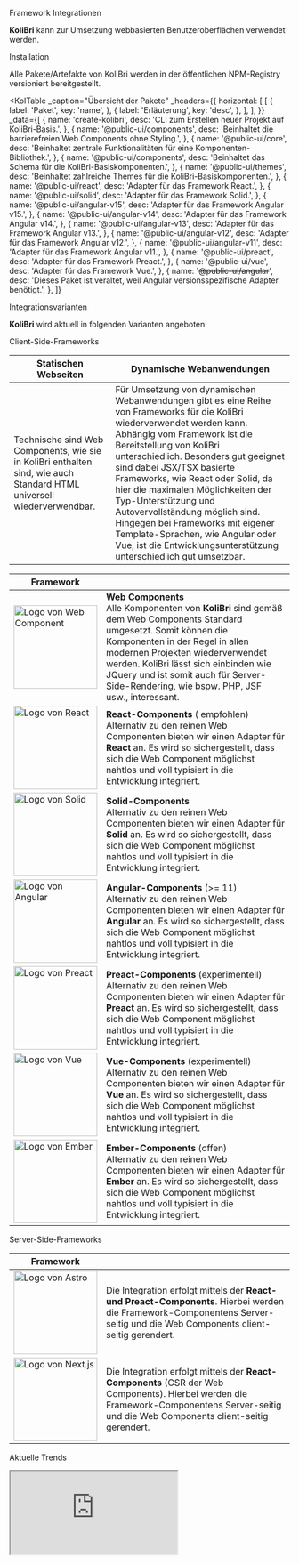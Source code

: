 
<Meta title="Get Started/Frameworks" id="frameworks" />

<kol-heading>Framework Integrationen</kol-heading>

<kol-alert _type="success">
	<b>KoliBri</b> kann zur Umsetzung webbasierten Benutzeroberflächen verwendet werden.
</kol-alert>

<kol-heading _level="2">Installation</kol-heading>

Alle Pakete/Artefakte von KoliBri werden in der öffentlichen <kol-link _href="https://www.npmjs.com/search?q=%40public-ui" _target="npmjs">NPM-Registry</kol-link> versioniert bereitgestellt.

<KolTable
	_caption="Übersicht der Pakete"
	_headers={{
		horizontal: [
			[
				{
					label: 'Paket',
					key: 'name',
				},
				{
					label: 'Erläuterung',
					key: 'desc',
				},
			],
		],
	}}
	_data={[
		{
			name: 'create-kolibri',
			desc: 'CLI zum Erstellen neuer Projekt auf KoliBri-Basis.',
		},
		{
			name: '@public-ui/components',
			desc: 'Beinhaltet die barrierefreien Web Components ohne Styling.',
		},
		{
			name: '@public-ui/core',
			desc: 'Beinhaltet zentrale Funktionalitäten für eine Komponenten-Bibliothek.',
		},
		{
			name: '@public-ui/components',
			desc: 'Beinhaltet das Schema für die KoliBri-Basiskomponenten.',
		},
		{
			name: '@public-ui/themes',
			desc: 'Beinhaltet zahlreiche Themes für die KoliBri-Basiskomponenten.',
		},
		{
			name: '@public-ui/react',
			desc: 'Adapter für das Framework React.',
		},
		{
			name: '@public-ui/solid',
			desc: 'Adapter für das Framework Solid.',
		},
		{
			name: '@public-ui/angular-v15',
			desc: 'Adapter für das Framework Angular v15.',
		},
		{
			name: '@public-ui/angular-v14',
			desc: 'Adapter für das Framework Angular v14.',
		},
		{
			name: '@public-ui/angular-v13',
			desc: 'Adapter für das Framework Angular v13.',
		},
		{
			name: '@public-ui/angular-v12',
			desc: 'Adapter für das Framework Angular v12.',
		},
		{
			name: '@public-ui/angular-v11',
			desc: 'Adapter für das Framework Angular v11.',
		},
		{
			name: '@public-ui/preact',
			desc: 'Adapter für das Framework Preact.',
		},
		{
			name: '@public-ui/vue',
			desc: 'Adapter für das Framework Vue.',
		},
		{
			name: '<s>@public-ui/angular</s>',
			desc: 'Dieses Paket ist veraltet, weil Angular versionsspezifische Adapter benötigt.',
		},
	]}
></KolTable>

<kol-heading _level="2">Integrationsvarianten</kol-heading>

<b>KoliBri</b> wird aktuell in folgenden Varianten angeboten:

<kol-heading _level="3">Client-Side-Frameworks</kol-heading>

| Statischen Webseiten                                                                                                   | Dynamische Webanwendungen                                                                                                                                                                                                                                                                                                                                                                                                                                                                                                                 |
| ---------------------------------------------------------------------------------------------------------------------- | ----------------------------------------------------------------------------------------------------------------------------------------------------------------------------------------------------------------------------------------------------------------------------------------------------------------------------------------------------------------------------------------------------------------------------------------------------------------------------------------------------------------------------------------- |
| Technische sind Web Components, wie sie in KoliBri enthalten sind, wie auch Standard HTML universell wiederverwendbar. | Für Umsetzung von dynamischen Webanwendungen gibt es eine Reihe von Frameworks für die KoliBri wiederverwendet werden kann. Abhängig vom Framework ist die Bereitstellung von KoliBri unterschiedlich. Besonders gut geeignet sind dabei JSX/TSX basierte Frameworks, wie React oder Solid, da hier die maximalen Möglichkeiten der Typ-Unterstützung und Autovervollständung möglich sind. Hingegen bei Frameworks mit eigener Template-Sprachen, wie Angular oder Vue, ist die Entwicklungsunterstützung unterschiedlich gut umsetzbar. |

| Framework                                                                |                                                                                                                                                                                                                                                                                                                                                                               |
| ------------------------------------------------------------------------ | ----------------------------------------------------------------------------------------------------------------------------------------------------------------------------------------------------------------------------------------------------------------------------------------------------------------------------------------------------------------------------- |
| <img src={AssetWebComponent} width="150" alt="Logo von Web Component" /> | <b>Web Components</b><br/>Alle Komponenten von <b>KoliBri</b> sind gemäß dem Web Components Standard umgesetzt. Somit können die Komponenten in der Regel in allen modernen Projekten wiederverwendet werden. <kol-alert _type="info">KoliBri lässt sich einbinden wie JQuery und ist somit auch für Server-Side-Rendering, wie bspw. PHP, JSF usw., interessant.</kol-alert> |
| <img src={AssetReact} width="150" alt="Logo von React" />                | <b>React-Components</b> (<kol-icon _aira-label="" _icon="icofont-star"/> empfohlen)<br/>Alternativ zu den reinen Web Componenten bieten wir einen Adapter für **React** an. Es wird so sichergestellt, dass sich die Web Component möglichst nahtlos und voll typisiert in die Entwicklung integriert.                                                                        |
| <img src={AssetSolid} width="150" alt="Logo von Solid" />                | <b>Solid-Components</b><br/>Alternativ zu den reinen Web Componenten bieten wir einen Adapter für **Solid** an. Es wird so sichergestellt, dass sich die Web Component möglichst nahtlos und voll typisiert in die Entwicklung integriert.                                                                                                                                    |
| <img src={AssetAngular} width="150" alt="Logo von Angular" />            | <b>Angular-Components</b> (>= 11)<br/>Alternativ zu den reinen Web Componenten bieten wir einen Adapter für **Angular** an. Es wird so sichergestellt, dass sich die Web Component möglichst nahtlos und voll typisiert in die Entwicklung integriert.                                                                                                                        |
| <img src={AssetPreact} width="150" alt="Logo von Preact" />              | <b>Preact-Components</b> (experimentell)<br/>Alternativ zu den reinen Web Componenten bieten wir einen Adapter für **Preact** an. Es wird so sichergestellt, dass sich die Web Component möglichst nahtlos und voll typisiert in die Entwicklung integriert.                                                                                                                  |
| <img src={AssetVue} width="150" alt="Logo von Vue" />                    | <b>Vue-Components</b> (experimentell)<br/>Alternativ zu den reinen Web Componenten bieten wir einen Adapter für **Vue** an. Es wird so sichergestellt, dass sich die Web Component möglichst nahtlos und voll typisiert in die Entwicklung integriert.                                                                                                                        |
| <img src={AssetEmber} width="150" alt="Logo von Ember" />                | <b>Ember-Components</b> (offen)<br/>Alternativ zu den reinen Web Componenten bieten wir einen Adapter für **Ember** an. Es wird so sichergestellt, dass sich die Web Component möglichst nahtlos und voll typisiert in die Entwicklung integriert.                                                                                                                            |

<kol-heading _level="3">Server-Side-Frameworks</kol-heading>

| Framework                                                    |                                                                                                                                                                                               |
| ------------------------------------------------------------ | --------------------------------------------------------------------------------------------------------------------------------------------------------------------------------------------- |
| <img src={AssetAstro} width="150" alt="Logo von Astro" />    | Die Integration erfolgt mittels der <b>React- und Preact-Components</b>. Hierbei werden die Framework-Componentens Server-seitig und die Web Components client-seitig gerendert.              |
| <img src={AssetNextjs} width="150" alt="Logo von Next.js" /> | Die Integration erfolgt mittels der <b>React-Components</b> (CSR der Web Components). Hierbei werden die Framework-Componentens Server-seitig und die Web Components client-seitig gerendert. |

<kol-heading _level="2">Aktuelle Trends</kol-heading>

<iframe
	src="https://npmtrends.com/@angular/core-vs-next-vs-preact-vs-react-vs-vue-vs-astro"
	style={{
		width: '100%',
		border: '0',
		height: '800px',
	}}
></iframe>
